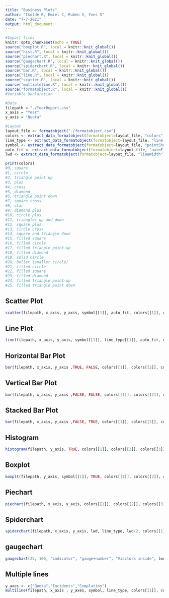 ```yaml
---
title: "Business Plots"
author: "Isolde B, Emiel C, Ruben V, Yves S"
date: "7-7-2021"
output: html_document
---
```


```r
#Import files
knitr::opts_chunk$set(echo = TRUE)
source("boxplot.R", local = knitr::knit_global())
source("hist.R", local = knitr::knit_global())
source("piechart.R", local = knitr::knit_global())
source("gaugechart.R", local = knitr::knit_global())
source("spiderchart.R", local = knitr::knit_global())
source("bar.R", local = knitr::knit_global())
source("line.R", local = knitr::knit_global())
source("scatter.R", local = knitr::knit_global())
source("multipleline.R", local = knitr::knit_global())
source("formatobject.R", local = knitr::knit_global())
#Variable Declaration

#Data
filepath = "./YearReport.csv"
x_axis = "Year"
y_axis = "Quota"

#Layout
layout_file <- formatobject("./formatobject.csv")
colors <- extract_data_formatobject(formatobject=layout_file, "colors")
line_type <- extract_data_formatobject(formatobject=layout_file, "lineType")
symbol <- extract_data_formatobject(formatobject=layout_file, "pointShape")
auto_fit <- extract_data_formatobject(formatobject=layout_file, "autoFit")
lwd <- extract_data_formatobject(formatobject=layout_file, "lineWidth")

print(colors)
#0, square
#1, circle
#2, triangle point up
#3, plus
#4, cross
#5, diamond
#6, triangle point down
#7, square cross
#8, star
#9, diamond plus
#10, circle plus
#11, triangles up and down
#12, square plus
#13, circle cross
#14, square and triangle down
#15, filled square
#16, filled circle
#17, filled triangle point-up
#18, filled diamond
#19, solid circle
#20, bullet (smaller circle)
#21, filled circle 
#22, filled square 
#23, filled diamond 
#24, filled triangle point-up 
#25, filled triangle point down 


```

## Scatter Plot
```r
scatter(filepath, x_axis, y_axis, symbol[[1]], auto_fit, colors[[1]], colors[[2]])
```

## Line Plot
```r
line(filepath, x_axis, y_axis, symbol[[1]], line_type[[1]], auto_fit, colors[[1]], colors[[2]])
```

## Horizontal Bar Plot
```r
bar(filepath, x_axis, y_axis ,TRUE, FALSE, colors[[1]], colors[[2]], colors[[3]], colors[[4]], colors[[5]], colors[[6]])
```

## Vertical Bar Plot
```r
bar(filepath, x_axis, y_axis ,FALSE, FALSE, colors[[1]], colors[[2]], colors[[3]], colors[[4]], colors[[5]], colors[[6]])
```

## Stacked Bar Plot
```r
bar(filepath, x_axis, y_axis ,FALSE, TRUE, colors[[1]], colors[[2]], colors[[3]], colors[[4]], colors[[5]], colors[[6]])
```

## Histogram
```r
histogram(filepath, y_axis, TRUE, colors[[1]], colors[[2]], colors[[3]], colors[[4]], colors[[5]], colors[[6]])
```

## Boxplot
```r
boxplt(filepath, y_axis, symbol[[1]], TRUE, colors[[1]], colors[[2]], colors[[3]], colors[[4]], colors[[5]], colors[[6]])
```

## Piechart
```r
piechart(filepath, x_axis, y_axis, colors[[1]], colors[[2]], colors[[3]], colors[[4]], colors[[5]], colors[[6]])
```

## Spiderchart
```r
spiderchart(filepath, x_axis, y_axis, lwd, line_type, lwd/2, colors[[1]], colors[[2]], colors[[3]], colors[[4]])
```

## gaugechart
```r
gaugechart(25, 100, "indicator", "gauge+number", "Visitors inside", lwd*4, lwd/2, lwd/2, lwd, lwd/2, "Arial", colors[[1]], colors[[2]], colors[[3]], colors[[4]], colors[[5]], colors[[6]])
```

## Multiple lines
```r
y_axes <- c("Quota","Incidents","Complatins")
multiline(filepath, x_axis , y_axes, symbol, line_type, colors[[1]], colors[[2]], colors[[3]], colors[[4]], colors[[5]], colors[[6]])
```

